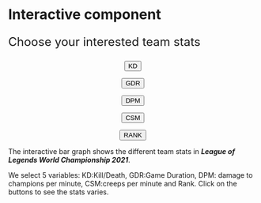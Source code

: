 # Interactive component
<script src="https://d3js.org/d3.v6.js"></script>
 <head> 
    <title>Id Attributes</title> 
    <style>  
         #KD { 
            color:black; 
            font-size:14px; 
            font-weight:bold; 
            text-align:center; 
         }         
         #GDR { 
            color:black; 
            font-size:14px; 
            font-weight:bold; 
            text-align:center; 
         }
         #DPM { 
            color:black; 
            font-size:14px; 
            font-weight:bold; 
            text-align:center; 
         } 
         #CSM { 
            color:black; 
            font-size:14px; 
            font-weight:bold; 
            text-align:center; 
         } 
         #RANK { 
            color:black; 
            font-size:14px; 
            font-weight:bold; 
            text-align:center; 
         }
         
	

    </style> 
</head> 
 <div id="plot"></div> 
 <p style="font-size: 24px"  class="fancy"> Choose your interested team stats </p>
 <p id="KD" ><button type="button">KD</button></p>
 <p id="GDR"><button type="button">GDR</button></p>
 <p id="DPM"><button type="button">DPM</button></p>
 <p id="CSM"><button type="button">CSM</button></p>
 <p id="RANK"><button type="button">RANK</button></p>

 
 <script>
 var w = 700;
  var h = 400;
  var margin = {top: 80, right: 0, bottom: 25,
      left: 50};
  var innerWidth = w - margin.left - margin.right;
  var innerHeight = h - margin.top - margin.bottom;

  var bardata = [0.45, 0.56, 0.57, 0.83, 0.82, 0.91, 0.92, 0.84, 1.19, 0.94, 1.21, 1.16, 1.15, 1.1, 1.62, 1.53];
  

  var xScale = d3.scaleBand()
      .domain(d3.range(bardata.length))
      .range([0, innerWidth])
      .paddingInner(0.1);

  var yScale = d3.scaleLinear()
      .domain([0, d3.max(bardata)])
      .range([innerHeight,0]);

  var xAxis = d3.axisBottom()
      .scale(xScale)
      .tickFormat((d, i) => ["DFM","FNC","FPX","C9","MAD","RGE","HLE","LNG","TL","100T","PSG","RNG","EDG","GENG","T1","DK" ][i]);

  var yAxis = d3.axisLeft()
      		.scale(yScale);

// add svg

  var svg = d3.select("div#plot")
    .append("svg")
      .attr("width", w)
      .attr("height", h);

// add background rectangle

  svg.append("rect")
      .attr("x", 0)
      .attr("y", 0)
      .attr("width", w)
      .attr("height", h)
      .attr("fill", "white");

// add bars as a group

  var bars = svg.append("g")
      .attr("id", "plot")
      .attr("transform", `translate (${margin.left}, ${margin.top})`)
    .selectAll("rect")
      .data(bardata);

  bars.enter().append("rect")
      .attr("x", (d, i) => xScale(i))
      .attr("y", d => yScale(d))
      .attr("width", xScale.bandwidth())
      .attr("height", d => innerHeight - yScale(d))
      .attr("fill", "lightblue");

// add axes

  svg.append("g")
      .attr("class", "xAxis")
      .attr("transform", `translate (${margin.left}, ${h - margin.bottom})`)
      .call(xAxis);

  svg.append("g")
      .attr("class", "yAxis")
      .attr("transform", `translate (${margin.left}, ${margin.top})`)
      .call(yAxis);

  svg.append("text")
     .attr("transform", "translate(100,0)")
     .attr("x", 15)
     .attr("y", 40)
     .attr("font-size", "24px")
     .text("2021 World Championships");
   


// General Update Pattern
  function update(data) {
      xScale.domain(d3.range(data.length));

      yScale.domain([0, d3.max(data)]);

      var bars = svg.select("g")
          .selectAll("rect")
          .data(data);

      bars.enter()
        .append("rect")
          .attr("x", w)
          .attr("y", d => yScale(d))
          .attr("width", xScale.bandwidth())
          .attr("height", d => innerHeight - yScale(d))
          .attr("fill", "blue")
        .merge(bars)
          .transition()
          .duration(2000)
          .ease(d3.easeLinear)
          .attr("x", (d, i) => xScale(i))
          .attr("y", d => yScale(d))
          .attr("width", xScale.bandwidth())
          .attr("height", d => innerHeight - yScale(d));
	

      bars.exit().remove();

      svg.select(".xAxis")
          .transition()
          .duration(2000)
          .ease(d3.easeLinear)
          .call(xAxis);

      svg.select(".yAxis")
          .transition()
          .duration(2000)
          .ease(d3.easeLinear)
          .call(yAxis);
    }
    
    
    
  // Interactivity
  
    d3.selectAll("p")
        .on("click", function() {

            var paraID = d3.select(this).attr("id");

            if (paraID == "KD") {
              bardata = [0.45, 0.56, 0.57, 0.83, 0.82, 0.91, 0.92, 0.84, 1.19, 0.94, 1.21, 1.16, 1.15, 1.1, 1.62, 1.53];}
            else if (paraID == "GDR") {
              bardata = [31.03,31.22,31.67,32.73,33.42,33.43,34.28,34.67,34.68,35.05,35.67,36.07,36.78,37,37.07,37.68 ];}
            else if (paraID == "DPM") {
              bardata = [1427, 2164, 1361, 1572, 1856, 1702, 1838, 1648, 1693, 1554, 1914, 1908, 1848, 1756, 1751, 1902];}
            else if (paraID == "CSM") {
		          bardata = [30.1,30.5,31,31,31.9,31.9,32,32.1,32.1,32.3,32.7,33.1,33.2,33.3,33.4,33.6 ];}
		        else {bardata = [16,16,16,8,8,16,8,16,16,16,16,8,1,4,4,2];}

            update(bardata);

        });
 
 </script>
 
<p> 
The interactive bar graph shows the different team stats in ***League of Legends World Championship 2021***. 

We select 5 variables: KD:Kill/Death, GDR:Game Duration, DPM: damage to champions per minute, CSM:creeps per minute and Rank. Click on the buttons to see the stats varies.
</p>
<p> 

</p>
